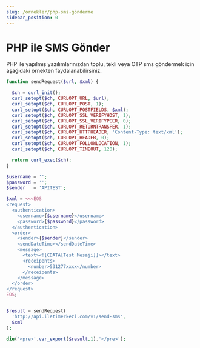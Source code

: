 ```yaml
---
slug: /ornekler/php-sms-gönderme
sidebar_position: 0
---
```


# PHP ile SMS Gönder
PHP ile yapılmış yazılımlarınızdan toplu, tekli veya OTP sms göndermek için aşağıdaki örnekten faydalanabilirsiniz.


```php
function sendRequest($url, $xml) {

  $ch = curl_init();
  curl_setopt($ch, CURLOPT_URL, $url);
  curl_setopt($ch, CURLOPT_POST, 1);
  curl_setopt($ch, CURLOPT_POSTFIELDS, $xml);
  curl_setopt($ch, CURLOPT_SSL_VERIFYHOST, 1);
  curl_setopt($ch, CURLOPT_SSL_VERIFYPEER, 0);
  curl_setopt($ch, CURLOPT_RETURNTRANSFER, 1);
  curl_setopt($ch, CURLOPT_HTTPHEADER, 'Content-Type: text/xml');
  curl_setopt($ch, CURLOPT_HEADER, 0);
  curl_setopt($ch, CURLOPT_FOLLOWLOCATION, 1);
  curl_setopt($ch, CURLOPT_TIMEOUT, 120);

  return curl_exec($ch);
}

$username = '';
$password = '';
$sender   = 'APITEST';

$xml = <<<EOS
<request>
  <authentication>
    <username>{$username}</username>
    <password>{$password}</password>
  </authentication>
  <order>
    <sender>{$sender}</sender>
    <sendDateTime></sendDateTime>
    <message>
      <text><![CDATA[Test Mesaji]]></text>
      <receipents>
        <number>531277xxxx</number>
      </receipents>
    </message>
  </order>
</request>
EOS;


$result = sendRequest(
  'http://api.iletimerkezi.com/v1/send-sms',
  $xml
);

die('<pre>'.var_export($result,1).'</pre>');
```
